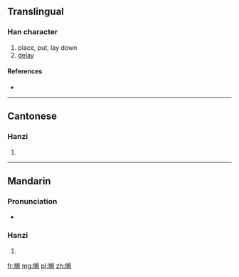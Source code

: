 {{also|擱}}
==Translingual==

===Han character===
{{Han char|rn=64|rad=手|as=09|sn=12|four=|canj=手中尸口 (QLSR)}}

# place, put, lay down
# [[delay]]

====References====
* {{Han ref|kx=0445.341|hdz=31923.090|uh=6401|ud=25601}}

----

==Cantonese==

===Hanzi===
{{yue-hanzi|jyut=|y=gok3|tra=擱}}

# {{defn|lang=yue|sort=手09}}

----

==Mandarin==

===Pronunciation===
* {{audio|Zh-ge.ogg|Audio|lang=cmn}}

===Hanzi===
{{cmn-hanzi|tra=擱|pin=[[gē]] ([[ge1]])|wg=ko<sup>1</sup>}}

# {{defn|lang=cmn|sort=手09}}

[[fr:搁]]
[[mg:搁]]
[[pl:搁]]
[[zh:搁]]